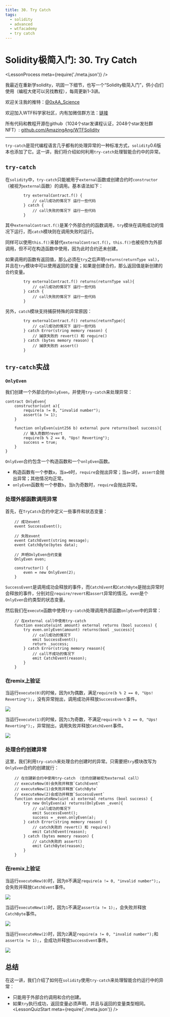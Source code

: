 ```yaml
---
title: 30. Try Catch
tags:
  - solidity
  - advanced
  - wtfacademy
  - try catch
---
```


# Solidity极简入门: 30. Try Catch
<LessonProcess meta={require('./meta.json')} />

我最近在重新学solidity，巩固一下细节，也写一个“Solidity极简入门”，供小白们使用（编程大佬可以另找教程），每周更新1-3讲。

欢迎关注我的推特：[@0xAA_Science](https://twitter.com/0xAA_Science)

欢迎加入WTF科学家社区，内有加微信群方法：[链接](https://discord.gg/5akcruXrsk)

所有代码和教程开源在github（1024个star发课程认证，2048个star发社群NFT）: [github.com/AmazingAng/WTFSolidity](https://github.com/AmazingAng/WTFSolidity)

-----

`try-catch`是现代编程语言几乎都有的处理异常的一种标准方式，`solidity`0.6版本也添加了它。这一讲，我们将介绍如何利用`try-catch`处理智能合约中的异常。

## `try-catch`
在`solidity`中，`try-catch`只能被用于`external`函数或创建合约时`constructor`（被视为`external`函数）的调用。基本语法如下：
```solidity
        try externalContract.f() {
            // call成功的情况下 运行一些代码
        } catch {
            // call失败的情况下 运行一些代码
        }
```
其中`externalContract.f()`是某个外部合约的函数调用，`try`模块在调用成功的情况下运行，而`catch`模块则在调用失败时运行。

同样可以使用`this.f()`来替代`externalContract.f()`，`this.f()`也被视作为外部调用，但不可在构造函数中使用，因为此时合约还未创建。

如果调用的函数有返回值，那么必须在`try`之后声明`returns(returnType val)`，并且在`try`模块中可以使用返回的变量；如果是创建合约，那么返回值是新创建的合约变量。
```solidity
        try externalContract.f() returns(returnType val){
            // call成功的情况下 运行一些代码
        } catch {
            // call失败的情况下 运行一些代码
        }
```

另外，`catch`模块支持捕获特殊的异常原因：

```solidity
        try externalContract.f() returns(returnType){
            // call成功的情况下 运行一些代码
        } catch Error(string memory reason) {
            // 捕获失败的 revert() 和 require()
        } catch (bytes memory reason) {
            // 捕获失败的 assert()
        }
```

## `try-catch`实战
### `OnlyEven`
我们创建一个外部合约`OnlyEven`，并使用`try-catch`来处理异常：
```solidity
contract OnlyEven{
    constructor(uint a){
        require(a != 0, "invalid number");
        assert(a != 1);
    }

    function onlyEven(uint256 b) external pure returns(bool success){
        // 输入奇数时revert
        require(b % 2 == 0, "Ups! Reverting");
        success = true;
    }
}
```
`OnlyEven`合约包含一个构造函数和一个`onlyEven`函数。

- 构造函数有一个参数`a`，当`a=0`时，`require`会抛出异常；当`a=1`时，`assert`会抛出异常；其他情况均正常。
- `onlyEven`函数有一个参数`b`，当`b`为奇数时，`require`会抛出异常。

### 处理外部函数调用异常
首先，在`TryCatch`合约中定义一些事件和状态变量：
```solidity
    // 成功event
    event SuccessEvent();

    // 失败event
    event CatchEvent(string message);
    event CatchByte(bytes data);

    // 声明OnlyEven合约变量
    OnlyEven even;

    constructor() {
        even = new OnlyEven(2);
    }
```
`SuccessEvent`是调用成功会释放的事件，而`CatchEvent`和`CatchByte`是抛出异常时会释放的事件，分别对应`require/revert`和`assert`异常的情况。`even`是个`OnlyEven`合约类型的状态变量。

然后我们在`execute`函数中使用`try-catch`处理调用外部函数`onlyEven`中的异常：

```solidity
    // 在external call中使用try-catch
    function execute(uint amount) external returns (bool success) {
        try even.onlyEven(amount) returns(bool _success){
            // call成功的情况下
            emit SuccessEvent();
            return _success;
        } catch Error(string memory reason){
            // call不成功的情况下
            emit CatchEvent(reason);
        }
    }
```
### 在remix上验证

当运行`execute(0)`的时候，因为`0`为偶数，满足`require(b % 2 == 0, "Ups! Reverting");`，没有异常抛出，调用成功并释放`SuccessEvent`事件。

![](./img/30-1.png)

当运行`execute(1)`的时候，因为`1`为奇数，不满足`require(b % 2 == 0, "Ups! Reverting");`，异常抛出，调用失败并释放`CatchEvent`事件。

![](./img/30-2.png)

### 处理合约创建异常

这里，我们利用`try-catch`来处理合约创建时的异常。只需要把`try`模块改写为`OnlyEven`合约的创建就行：

```solidity
    // 在创建新合约中使用try-catch （合约创建被视为external call）
    // executeNew(0)会失败并释放`CatchEvent`
    // executeNew(1)会失败并释放`CatchByte`
    // executeNew(2)会成功并释放`SuccessEvent`
    function executeNew(uint a) external returns (bool success) {
        try new OnlyEven(a) returns(OnlyEven _even){
            // call成功的情况下
            emit SuccessEvent();
            success = _even.onlyEven(a);
        } catch Error(string memory reason) {
            // catch失败的 revert() 和 require()
            emit CatchEvent(reason);
        } catch (bytes memory reason) {
            // catch失败的 assert()
            emit CatchByte(reason);
        }
    }
```

### 在remix上验证

当运行`executeNew(0)`时，因为`0`不满足`require(a != 0, "invalid number");`，会失败并释放`CatchEvent`事件。

![](./img/30-3.png)

当运行`executeNew(1)`时，因为`1`不满足`assert(a != 1);`，会失败并释放`CatchByte`事件。

![](./img/30-4.png)

当运行`executeNew(2)`时，因为`2`满足`require(a != 0, "invalid number");`和`assert(a != 1);`，会成功并释放`SuccessEvent`事件。

![](./img/30-5.png)

## 总结
在这一讲，我们介绍了如何在`solidity`使用`try-catch`来处理智能合约运行中的异常：
- 只能用于外部合约调用和合约创建。
- 如果`try`执行成功，返回变量必须声明，并且与返回的变量类型相同。
<LessonQuizStart meta={require('./meta.json')} />
